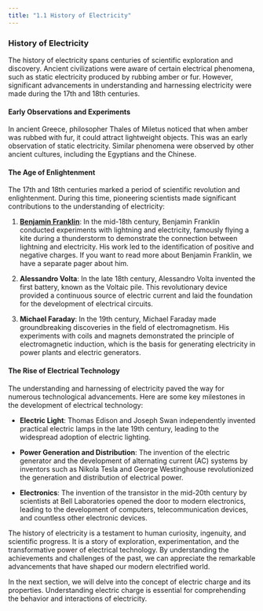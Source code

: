 ```yaml
---
title: "1.1 History of Electricity"
---
```


### History of Electricity

The history of electricity spans centuries of scientific exploration and discovery. Ancient civilizations were aware of certain electrical phenomena, such as static electricity produced by rubbing amber or fur. However, significant advancements in understanding and harnessing electricity were made during the 17th and 18th centuries.

#### Early Observations and Experiments

In ancient Greece, philosopher Thales of Miletus noticed that when amber was rubbed with fur, it could attract lightweight objects. This was an early observation of static electricity. Similar phenomena were observed by other ancient cultures, including the Egyptians and the Chinese.

#### The Age of Enlightenment

The 17th and 18th centuries marked a period of scientific revolution and enlightenment. During this time, pioneering scientists made significant contributions to the understanding of electricity:

1. [**Benjamin Franklin**](/legends/benjamin-franklin): In the mid-18th century, Benjamin Franklin conducted experiments with lightning and electricity, famously flying a kite during a thunderstorm to demonstrate the connection between lightning and electricity. His work led to the identification of positive and negative charges. If you want to read more about Benjamin Franklin, we have a separate pager about him.

2. **Alessandro Volta**: In the late 18th century, Alessandro Volta invented the first battery, known as the Voltaic pile. This revolutionary device provided a continuous source of electric current and laid the foundation for the development of electrical circuits.

3. **Michael Faraday**: In the 19th century, Michael Faraday made groundbreaking discoveries in the field of electromagnetism. His experiments with coils and magnets demonstrated the principle of electromagnetic induction, which is the basis for generating electricity in power plants and electric generators.

#### The Rise of Electrical Technology

The understanding and harnessing of electricity paved the way for numerous technological advancements. Here are some key milestones in the development of electrical technology:

- **Electric Light**: Thomas Edison and Joseph Swan independently invented practical electric lamps in the late 19th century, leading to the widespread adoption of electric lighting.

- **Power Generation and Distribution**: The invention of the electric generator and the development of alternating current (AC) systems by inventors such as Nikola Tesla and George Westinghouse revolutionized the generation and distribution of electrical power.

- **Electronics**: The invention of the transistor in the mid-20th century by scientists at Bell Laboratories opened the door to modern electronics, leading to the development of computers, telecommunication devices, and countless other electronic devices.

The history of electricity is a testament to human curiosity, ingenuity, and scientific progress. It is a story of exploration, experimentation, and the transformative power of electrical technology. By understanding the achievements and challenges of the past, we can appreciate the remarkable advancements that have shaped our modern electrified world.

In the next section, we will delve into the concept of electric charge and its properties. Understanding electric charge is essential for comprehending the behavior and interactions of electricity.
